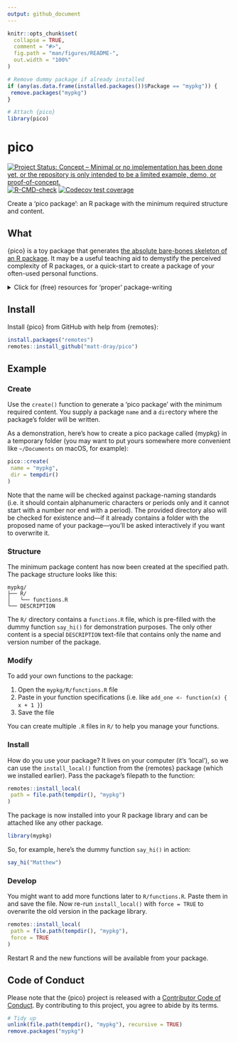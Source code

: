 ```yaml
---
output: github_document
---
```


<!-- README.md is generated from README.Rmd. Please edit that file -->

```r
knitr::opts_chunk$set(
  collapse = TRUE,
  comment = "#>",
  fig.path = "man/figures/README-",
  out.width = "100%"
)

# Remove dummy package if already installed
if (any(as.data.frame(installed.packages())$Package == "mypkg")) {
 remove.packages("mypkg")
}

# Attach {pico}
library(pico)
```

# pico

<!-- badges: start -->
[![Project Status: Concept – Minimal or no implementation has been done
yet, or the repository is only intended to be a limited example, demo,
or
proof-of-concept.](https://www.repostatus.org/badges/latest/concept.svg)](https://www.repostatus.org/#concept)
[![R-CMD-check](https://github.com/matt-dray/pico/workflows/R-CMD-check/badge.svg)](https://github.com/matt-dray/pico/actions)
[![Codecov test coverage](https://codecov.io/gh/matt-dray/pico/branch/main/graph/badge.svg)](https://codecov.io/gh/matt-dray/pico?branch=main)
<!-- badges: end -->

Create a 'pico package': an R package with the minimum required structure and content.

## What

{pico} is a toy package that generates [the absolute bare-bones skeleton of an R package](http://kbroman.org/pkg_primer/pages/minimal.html). It may be a useful teaching aid to demystify the perceived complexity of R packages, or a quick-start to create a package of your often-used personal functions.

<details><summary>Click for (free) resources for 'proper' package-writing</summary>
* [Hilary Parker’s _Writing an R Package from Scratch_ post](https://hilaryparker.com/2014/04/29/writing-an-r-package-from-scratch/) (beginner)
* [Tom Westlake’s update to Hilary’s post](https://r-mageddon.netlify.com/post/writing-an-r-package-from-scratch/)  (beginner)
* [I wrote some slides about {usethis} for package development](https://www.rostrum.blog/2019/11/01/usethis/)
* [Emil Hvitfeldt’s {usethis} workflow](https://www.hvitfeldt.me/blog/usethis-workflow-for-package-development/) (beginner/intermediate)
* [Karl Broman’s _R Package Primer_ site](https://kbroman.org/pkg_primer/), a primer for package development (intermediate)
* [Hadley Wickham’s _R Packages_ book](http://r-pkgs.had.co.nz/) (intermediate/advanced)
</details>

## Install

Install {pico} from GitHub with help from {remotes}:

```r
install.packages("remotes")
remotes::install_github("matt-dray/pico")
```

## Example

### Create

Use the `create()` function to generate a 'pico package' with the minimum required content. You supply a package `name` and a `dir`ectory where the package's folder will be written.

As a demonstration, here's how to create a pico package called {mypkg} in a temporary folder (you may want to put yours somewhere more convenient like `~/Documents` on macOS, for example):

```r
pico::create(
 name = "mypkg",
 dir = tempdir()
)
```

Note that the name will be checked against package-naming standards (i.e. it should contain alphanumeric characters or periods only and it cannot start with a number nor end with a period). The provided directory also will be checked for existence and---if it already contains a folder with the proposed name of your package---you'll be asked interactively if you want to overwrite it.

### Structure

The minimum package content has now been created at the specified path. The package structure looks like this:

```
mypkg/
├── R/
│   └── functions.R
└── DESCRIPTION
```

The `R/` directory contains a `functions.R` file, which is pre-filled with the dummy function `say_hi()` for demonstration purposes. The only other content is a special `DESCRIPTION` text-file that contains only the name and version number of the package.

### Modify

To add your own functions to the package:

1. Open the `mypkg/R/functions.R` file
2. Paste in your function specifications (i.e. like `add_one <- function(x) { x + 1 }`)
3. Save the file

You can create multiple `.R` files in `R/` to help you manage your functions.

### Install

How do you use your package? It lives on your computer (it's 'local'), so we can use the `install_local()` function from the {remotes} package (which we installed earlier). Pass the package's filepath to the function:

```r
remotes::install_local(
 path = file.path(tempdir(), "mypkg")
)
```

The package is now installed into your R package library and can be attached like any other package.

```r
library(mypkg)
```

So, for example, here's the dummy function `say_hi()` in action:

```r
say_hi("Matthew")
```

### Develop

You might want to add more functions later to `R/functions.R`. Paste them in and save the file. Now re-run `install_local()` with `force = TRUE` to overwrite the old version in the package library.

```r
remotes::install_local(
 path = file.path(tempdir(), "mypkg"),
 force = TRUE
)
```

Restart R and the new functions will be available from your package.

## Code of Conduct

Please note that the {pico} project is released with a [Contributor Code of Conduct](https://contributor-covenant.org/version/2/0/CODE_OF_CONDUCT.html). By contributing to this project, you agree to abide by its terms.

```r
# Tidy up
unlink(file.path(tempdir(), "mypkg"), recursive = TRUE)
remove.packages("mypkg")
```

